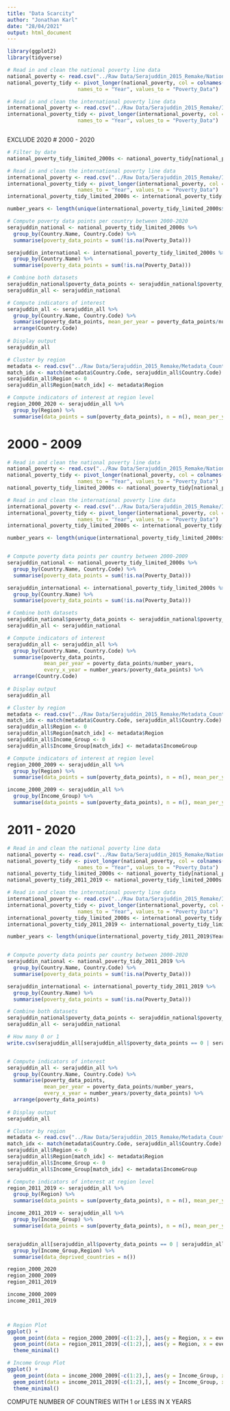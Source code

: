 ```yaml
---
title: "Data Scarcity"
author: "Jonathan Karl"
date: "28/04/2021"
output: html_document
---
```


```r
library(ggplot2)
library(tidyverse)

# Read in and clean the national poverty line data
national_poverty <- read.csv("../Raw Data/Serajuddin_2015_Remake/National_Poverty_Line_Data.csv")
national_poverty_tidy <- pivot_longer(national_poverty, col = colnames(national_poverty)[5:length(colnames(national_poverty))],
                       names_to = "Year", values_to = "Poverty_Data")

# Read in and clean the international poverty line data
international_poverty <- read.csv("../Raw Data/Serajuddin_2015_Remake/International_Poverty_Line_Data.csv")
international_poverty_tidy <- pivot_longer(international_poverty, col = colnames(international_poverty)[5:length(colnames(international_poverty))],
                       names_to = "Year", values_to = "Poverty_Data")



```

EXCLUDE 2020
# 2000 - 2020
```r

# Filter by date
national_poverty_tidy_limited_2000s <- national_poverty_tidy[national_poverty_tidy$Year != str_extract_all(national_poverty_tidy$Year, "X19\\d{2}"),]

# Read in and clean the international poverty line data
international_poverty <- read.csv("../Raw Data/Serajuddin_2015_Remake/International_Poverty_Line_Data.csv")
international_poverty_tidy <- pivot_longer(international_poverty, col = colnames(international_poverty)[5:length(colnames(international_poverty))],
                       names_to = "Year", values_to = "Poverty_Data")
international_poverty_tidy_limited_2000s <- international_poverty_tidy[international_poverty_tidy$Year != str_extract_all(international_poverty_tidy$Year, "X19\\d{2}"),]

number_years <- length(unique(international_poverty_tidy_limited_2000s$Year))

# Compute poverty data points per country between 2000-2020
serajuddin_national <- national_poverty_tidy_limited_2000s %>%
  group_by(Country.Name, Country.Code) %>%
  summarise(poverty_data_points = sum(!is.na(Poverty_Data)))

serajuddin_international <- international_poverty_tidy_limited_2000s %>%
  group_by(Country.Name) %>%
  summarise(poverty_data_points = sum(!is.na(Poverty_Data)))

# Combine both datasets
serajuddin_national$poverty_data_points <- serajuddin_national$poverty_data_points + serajuddin_international$poverty_data_points 
serajuddin_all <- serajuddin_national 

# Compute indicators of interest
serajuddin_all <- serajuddin_all %>%
  group_by(Country.Name, Country.Code) %>%
  summarise(poverty_data_points, mean_per_year = poverty_data_points/number_years, every_x_year = number_years/poverty_data_points) %>%
  arrange(Country.Code)
           
# Display output
serajuddin_all

# Cluster by region
metadata <- read.csv("../Raw Data/Serajuddin_2015_Remake/Metadata_Country.csv")
match_idx <- match(metadata$Country.Code, serajuddin_all$Country.Code)
serajuddin_all$Region <- 0
serajuddin_all$Region[match_idx] <- metadata$Region

# Compute indicators of interest at region level
region_2000_2020 <- serajuddin_all %>%
  group_by(Region) %>%
  summarise(data_points = sum(poverty_data_points), n = n(), mean_per_year_per_country = data_points/(number_years*n), every_x_year = (number_years*n)/data_points)

```

# 2000 - 2009
```r
# Read in and clean the national poverty line data
national_poverty <- read.csv("../Raw Data/Serajuddin_2015_Remake/National_Poverty_Line_Data.csv")
national_poverty_tidy <- pivot_longer(national_poverty, col = colnames(national_poverty)[5:length(colnames(national_poverty))],
                       names_to = "Year", values_to = "Poverty_Data")
national_poverty_tidy_limited_2000s <- national_poverty_tidy[national_poverty_tidy$Year != str_extract_all(national_poverty_tidy$Year, "X19\\d{2}") & national_poverty_tidy$Year != str_extract_all(national_poverty_tidy$Year, "X201\\d{1}") & national_poverty_tidy$Year != str_extract_all(national_poverty_tidy$Year, "X202\\d{1}"),]

# Read in and clean the international poverty line data
international_poverty <- read.csv("../Raw Data/Serajuddin_2015_Remake/International_Poverty_Line_Data.csv")
international_poverty_tidy <- pivot_longer(international_poverty, col = colnames(international_poverty)[5:length(colnames(international_poverty))],
                       names_to = "Year", values_to = "Poverty_Data")
international_poverty_tidy_limited_2000s <- international_poverty_tidy[international_poverty_tidy$Year != str_extract_all(international_poverty_tidy$Year, "X19\\d{2}") & international_poverty_tidy$Year != str_extract_all(international_poverty_tidy$Year, "X201\\d{1}") & international_poverty_tidy$Year != str_extract_all(international_poverty_tidy$Year, "X202\\d{1}"),]

number_years <- length(unique(international_poverty_tidy_limited_2000s$Year))


# Compute poverty data points per country between 2000-2009
serajuddin_national <- national_poverty_tidy_limited_2000s %>%
  group_by(Country.Name, Country.Code) %>%
  summarise(poverty_data_points = sum(!is.na(Poverty_Data)))

serajuddin_international <- international_poverty_tidy_limited_2000s %>%
  group_by(Country.Name) %>%
  summarise(poverty_data_points = sum(!is.na(Poverty_Data)))

# Combine both datasets
serajuddin_national$poverty_data_points <- serajuddin_national$poverty_data_points + serajuddin_international$poverty_data_points 
serajuddin_all <- serajuddin_national 

# Compute indicators of interest
serajuddin_all <- serajuddin_all %>%
  group_by(Country.Name, Country.Code) %>%
  summarise(poverty_data_points, 
            mean_per_year = poverty_data_points/number_years, 
            every_x_year = number_years/poverty_data_points) %>%
  arrange(Country.Code)
           
# Display output
serajuddin_all

# Cluster by region
metadata <- read.csv("../Raw Data/Serajuddin_2015_Remake/Metadata_Country.csv")
match_idx <- match(metadata$Country.Code, serajuddin_all$Country.Code)
serajuddin_all$Region <- 0
serajuddin_all$Region[match_idx] <- metadata$Region
serajuddin_all$Income_Group <- 0
serajuddin_all$Income_Group[match_idx] <- metadata$IncomeGroup

# Compute indicators of interest at region level
region_2000_2009 <- serajuddin_all %>%
  group_by(Region) %>%
  summarise(data_points = sum(poverty_data_points), n = n(), mean_per_year_per_country = data_points/(number_years*n), every_x_year = (number_years*n)/data_points)

income_2000_2009 <- serajuddin_all %>%
  group_by(Income_Group) %>%
  summarise(data_points = sum(poverty_data_points), n = n(), mean_per_year_per_country = data_points/(number_years*n), every_x_year = (number_years*n)/data_points)


```

# 2011 - 2020
```r
# Read in and clean the national poverty line data
national_poverty <- read.csv("../Raw Data/Serajuddin_2015_Remake/National_Poverty_Line_Data.csv")
national_poverty_tidy <- pivot_longer(national_poverty, col = colnames(national_poverty)[5:length(colnames(national_poverty))],
                       names_to = "Year", values_to = "Poverty_Data")
national_poverty_tidy_limited_2000s <- national_poverty_tidy[national_poverty_tidy$Year != str_extract_all(national_poverty_tidy$Year, "X19\\d{2}") & national_poverty_tidy$Year != str_extract_all(national_poverty_tidy$Year, "X200\\d{1}") & national_poverty_tidy$Year != str_extract_all(national_poverty_tidy$Year, "X202\\d{1}"),]
national_poverty_tidy_2011_2019 <- national_poverty_tidy_limited_2000s[national_poverty_tidy_limited_2000s$Year != "X2010",]

# Read in and clean the international poverty line data
international_poverty <- read.csv("../Raw Data/Serajuddin_2015_Remake/International_Poverty_Line_Data.csv")
international_poverty_tidy <- pivot_longer(international_poverty, col = colnames(international_poverty)[5:length(colnames(international_poverty))],
                       names_to = "Year", values_to = "Poverty_Data")
international_poverty_tidy_limited_2000s <- international_poverty_tidy[international_poverty_tidy$Year != str_extract_all(international_poverty_tidy$Year, "X19\\d{2}") & international_poverty_tidy$Year != str_extract_all(international_poverty_tidy$Year, "X200\\d{1}") & national_poverty_tidy$Year != str_extract_all(national_poverty_tidy$Year, "X202\\d{1}"),]
international_poverty_tidy_2011_2019 <- international_poverty_tidy_limited_2000s[international_poverty_tidy_limited_2000s$Year != "X2010",]

number_years <- length(unique(international_poverty_tidy_2011_2019$Year))


# Compute poverty data points per country between 2000-2020
serajuddin_national <- national_poverty_tidy_2011_2019 %>%
  group_by(Country.Name, Country.Code) %>%
  summarise(poverty_data_points = sum(!is.na(Poverty_Data)))

serajuddin_international <- international_poverty_tidy_2011_2019 %>%
  group_by(Country.Name) %>%
  summarise(poverty_data_points = sum(!is.na(Poverty_Data)))

# Combine both datasets
serajuddin_national$poverty_data_points <- serajuddin_national$poverty_data_points + serajuddin_international$poverty_data_points 
serajuddin_all <- serajuddin_national 

# How many 0 or 1
write.csv(serajuddin_all[serajuddin_all$poverty_data_points == 0 | serajuddin_all$poverty_data_points == 1,], "../Data Exports/Serajuddin_Remake.csv")


# Compute indicators of interest
serajuddin_all <- serajuddin_all %>%
  group_by(Country.Name, Country.Code) %>%
  summarise(poverty_data_points, 
            mean_per_year = poverty_data_points/number_years, 
            every_x_year = number_years/poverty_data_points) %>%
  arrange(poverty_data_points)
           
# Display output
serajuddin_all

# Cluster by region
metadata <- read.csv("../Raw Data/Serajuddin_2015_Remake/Metadata_Country.csv")
match_idx <- match(metadata$Country.Code, serajuddin_all$Country.Code)
serajuddin_all$Region <- 0
serajuddin_all$Region[match_idx] <- metadata$Region
serajuddin_all$Income_Group <- 0
serajuddin_all$Income_Group[match_idx] <- metadata$IncomeGroup

# Compute indicators of interest at region level
region_2011_2019 <- serajuddin_all %>%
  group_by(Region) %>%
  summarise(data_points = sum(poverty_data_points), n = n(), mean_per_year_per_country = data_points/(number_years*n), every_x_year = (number_years*n)/data_points)

income_2011_2019 <- serajuddin_all %>%
  group_by(Income_Group) %>%
  summarise(data_points = sum(poverty_data_points), n = n(), mean_per_year_per_country = data_points/(number_years*n), every_x_year = (number_years*n)/data_points)


serajuddin_all[serajuddin_all$poverty_data_points == 0 | serajuddin_all$poverty_data_points == 1,] %>%
  group_by(Income_Group,Region) %>%
  summarise(data_deprived_countries = n())


```


```r
region_2000_2020
region_2000_2009
region_2011_2019

income_2000_2009
income_2011_2019



# Region Plot
ggplot() +
  geom_point(data = region_2000_2009[-c(1:2),], aes(y = Region, x = every_x_year,color = "2000-2009")) +
  geom_point(data = region_2011_2019[-c(1:2),], aes(y = Region, x = every_x_year,color = "2011-2019")) +
  theme_minimal()

# Income Group Plot
ggplot() +
  geom_point(data = income_2000_2009[-c(1:2),], aes(y = Income_Group, x = every_x_year,color = "2000-2009")) +
  geom_point(data = income_2011_2019[-c(1:2),], aes(y = Income_Group, x = every_x_year,color = "2011-2019")) +
  theme_minimal()

```
COMPUTE NUMBER OF COUNTRIES WITH 1 or LESS IN X YEARS
